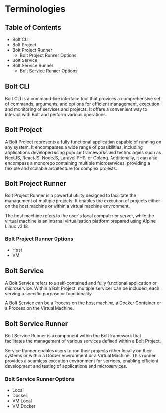
<Meta pageTitle="Terminologies | bolt-framework" description="Run Docker containers, child processes, or even encapsulate your entire project within a VM, all under one unified API." />





# Terminologies

## Table of Contents

- Bolt CLI
- Bolt Project
- Bolt Project Runner
  - Bolt Project Runner Options
- Bolt Service
- Bolt Service Runner
  - Bolt Service Runner Options

## Bolt CLI

Bolt CLI is a command-line interface tool that provides a comprehensive set of commands, arguments, and options for efficient management, execution and monitoring of services and projects. It offers a convenient way to interact with Bolt and perform various operations.

## Bolt Project

A Bolt Project represents a fully functional application capable of running on any system. It encompasses a wide range of possibilities, including applications developed using popular frameworks and technologies such as NextJS, ReactJS, NodeJS, Laravel PHP, or Golang.
Additionally, it can also encompass a monorepo containing multiple microservices, providing a flexible and scalable architecture for complex projects.

## Bolt Project Runner

Bolt Project Runner is a powerful utility designed to facilitate the management of multiple projects. It enables the execution of projects either on the host machine or within a virtual machine environment.

The host machine refers to the user's local computer or server, while the virtual machine is an internal virtualisation platform prepared using Alpine Linux v3.18.

### Bolt Project Runner Options

- Host
- VM

## Bolt Service

A Bolt Service refers to a self-contained and fully functional application or microservice. Within a Bolt Project, multiple services can be included, each serving a specific purpose or functionality.

A Bolt Service can be a Process on the host machine, a Docker Container or a Process on the Virtual Machine.

## Bolt Service Runner

Bolt Service Runner is a component within the Bolt framework that facilitates the management of various services defined within a Bolt Project.

Service Runner enables users to run their projects either locally on their systems or within a Docker environment or a Virtual Machine. This runner provides a seamless execution environment for services, enabling efficient development and testing of applications and microservices.

### Bolt Service Runner Options

- Local
- Docker
- VM Local
- VM Docker
